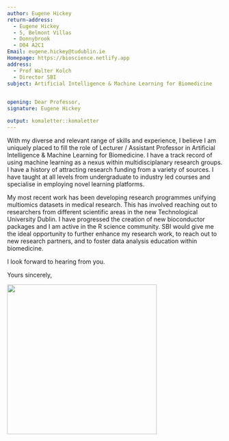 ```yaml
---
author: Eugene Hickey
return-address: 
  - Eugene Hickey   
  - 5, Belmont Villas   
  - Donnybrook
  - D04 A2C1  
Email: eugene.hickey@tudublin.ie   
Homepage: https://bioscience.netlify.app
address:
  - Prof Walter Kolch
  - Director SBI
subject: Artificial Intelligence & Machine Learning for Biomedicine
  

opening: Dear Professor,
signature: Eugene Hickey

output: komaletter::komaletter
---
```


With my diverse and relevant range of skills and experience, I believe I am uniquely placed to fill the role of Lecturer / Assistant Professor in Artificial Intelligence & Machine Learning for Biomedicine. I have a track record of using machine learning as a nexus within multidisciplanary research groups. I have a history of attracting research funding from a variety of sources. I have taught at all levels from undergraduate to industry led courses and specialise in employing novel learning platforms.

My most recent work has been developing research programmes unifying multiomics datasets in medical research. This has involved reaching out to researchers from different scientific areas in the new Technological University Dublin. I have progressed the creation of new bioconductor packages and I am active in the R science community. SBI would give me the ideal opportunity to further enhance my research work, to reach out to new research partners, and to foster data analysis education within biomedicine. 

I look forward to hearing from you.






Yours sincerely,


![](/home/eugene/Desktop/Academic/Hector/CV_in_R/signature.png){width=350px}
